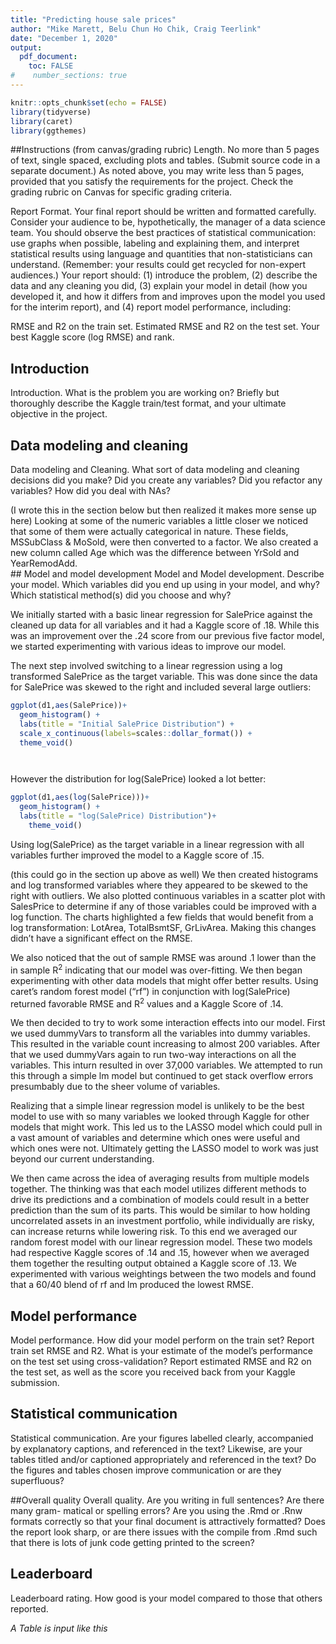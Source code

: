 ---
title: "Predicting house sale prices"
author: "Mike Marett, Belu Chun Ho Chik, Craig Teerlink"
date: "December 1, 2020"
output: 
  pdf_document:
    toc: FALSE
#    number_sections: true
---
\newpage

```{r setup, include=FALSE}
knitr::opts_chunk$set(echo = FALSE)
library(tidyverse)
library(caret)
library(ggthemes)
```

##Instructions (from canvas/grading rubric)
Length. No more than 5 pages of text, single spaced, excluding plots and tables. (Submit source code in a separate document.) As noted above, you may write less than 5 pages, provided that you satisfy the requirements for the project. Check the grading rubric on Canvas for specific grading criteria.

Report Format. Your final report should be written and formatted carefully. Consider your audience to be, hypothetically, the manager of a data science team. You should observe the best practices of statistical communication: use graphs when possible, labeling and explaining them, and interpret statistical results using language and quantities that non-statisticians can understand. (Remember: your results could get recycled for non-expert audiences.) Your report should: (1) introduce the problem, (2) describe the data and any cleaning you did, (3) explain your model in detail (how you developed it, and how it differs from and improves upon the model you used for the interim report), and (4) report model performance, including:

RMSE and R2 on the train set.
Estimated RMSE and R2 on the test set.
Your best Kaggle score (log RMSE) and rank.


## Introduction
Introduction. What is the problem you are working on? Briefly but thoroughly describe the Kaggle train/test format, and your ultimate objective in the project.

## Data modeling and cleaning
Data modeling and Cleaning. What sort of data modeling and cleaning decisions did you make? Did you create any variables? Did you refactor any variables? How did you deal with NAs?

(I wrote this in the section below but then realized it makes more sense up here)
Looking at some of the numeric variables a little closer we noticed that some of them were actually categorical in nature.  These fields, MSSubClass & MoSold, were then converted to a factor.  We also created a new column called Age which was the difference between YrSold and YearRemodAdd.  
## Model and model development
Model and Model development. Describe your model. Which variables did you end up using in your model, and why? Which statistical method(s) did you choose and why?

We initially started with a basic linear regression for SalePrice against the cleaned up data for all variables and it had a Kaggle score  of .18. While this was an improvement over the .24 score from our previous five factor model, we started experimenting with various ideas to improve our model.  

The next step involved switching to a linear regression using a log transformed SalePrice as the target variable.  This was done since the data for SalePrice was skewed to the right and included several large outliers:
```{r}
ggplot(d1,aes(SalePrice))+
  geom_histogram() +
  labs(title = "Initial SalePrice Distribution") +
  scale_x_continuous(labels=scales::dollar_format()) +
  theme_void()




```
However the distribution for log(SalePrice) looked a lot better:
```{r}
ggplot(d1,aes(log(SalePrice)))+
  geom_histogram() +
  labs(title = "log(SalePrice) Distribution")+
    theme_void()


```
Using log(SalePrice) as the target variable in a linear regression with all variables further improved the model to a Kaggle score of .15.   

(this could go in the section up above as well) We then created histograms and log transformed variables where they appeared to be skewed to the right with outliers.  We also plotted continuous variables in a scatter plot with SalesPrice to determine if any of those variables could be improved with a log function.  The charts highlighted a few fields that would benefit from a log transformation: LotArea, TotalBsmtSF, GrLivArea.  Making this changes didn't have a significant effect on the RMSE.  

We also noticed that the out of sample RMSE was around .1 lower than the in sample R^2^ indicating that our model was over-fitting.  We then began experimenting with other data models that might offer better results.  Using caret's random forest model ("rf") in conjunction with log(SalePrice) returned favorable RMSE and R^2^ values and a Kaggle Score of .14. 

We then decided to try to work some interaction effects into our model.  First we used dummyVars to transform all the variables into dummy variables. This resulted in the variable count increasing to almost 200 variables.  After that we used dummyVars again to run two-way interactions on all the variables.  This inturn resulted in over 37,000 variables.  We attempted to run this through a simple lm model but continued to get stack overflow errors presumbably due to the sheer volume of variables.  

Realizing that a simple linear regression model is unlikely to be the best model to use with so many variables we looked through Kaggle for other models that might work.  This led us to the LASSO model which could pull in a vast amount of variables and determine which ones were useful and which ones were not.  Ultimately getting the LASSO model to work was just beyond our current understanding.  

We then came across the idea of averaging results from multiple models together.  The thinking was that each model utilizes different methods to drive its predictions and a combination of models could result in a better prediction than the sum of its parts.  This would be similar to how holding uncorrelated assets in an investment portfolio, while individually are risky, can increase returns while lowering risk.  To this end we averaged our random forest model with our linear regression model.  These two models had respective Kaggle scores of .14 and .15, however when we averaged them together the resulting output obtained a Kaggle score of .13.  We experimented with various weightings between the two models and found that a 60/40 blend of rf and lm produced the lowest RMSE.  

## Model performance
Model performance. How did your model perform on the train set? Report train set RMSE and R2. What is your estimate of the model’s performance on the test set using cross-validation? Report estimated RMSE and R2 on the test set, as well as the score you received back from your Kaggle submission.

## Statistical communication
Statistical communication. Are your figures labelled clearly, accompanied by explanatory captions, and referenced in the text? Likewise, are your tables titled and/or captioned appropriately and referenced in the text? Do the figures and tables chosen improve communication or are they superfluous?

##Overall quality
Overall quality. Are you writing in full sentences? Are there many gram- matical or spelling errors? Are you using the .Rmd or .Rnw formats correctly so that your final document is attractively formatted? Does the report look sharp, or are there issues with the compile from .Rmd such that there is lots of junk code getting printed to the screen?

## Leaderboard
Leaderboard rating. How good is your model compared to those that others reported.





*A Table is input like this*
\begin{tabular}{l|r|r}
Predictor & Odds Ratio & P-value\\
\hline
Intercept & 0.63 & 7.32e-06\\
Store7Yes & 0.38 & 7.24e-07\\
PriceMM & 0.79 & 2.45e-03\\
DiscMM & 1.79 & 3.29e-11\\
LoyalCH & 0.15 & < 2e-16\\
\end{tabular}


